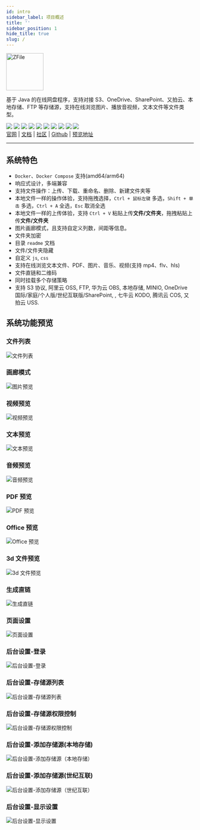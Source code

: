 ```yaml
---
id: intro
sidebar_label: 项目概述
title: ''
sidebar_position: 1
hide_title: true
slug: /
---
```



<div className={'text-center'}>
    <a href="https://zfile.vip" target="_blank" rel="noopener noreferrer">
        <img width="100" src="/img/2022/08/13/zfile2.png" alt="ZFile" />
    </a>
    <p>基于 Java 的在线网盘程序，支持对接 S3、OneDrive、SharePoint、又拍云、本地存储、FTP 等存储源，支持在线浏览图片、播放音视频，文本文件等文件类型。</p>
    <div className={'space-x-1'}>
        <img src="https://api.codacy.com/project/badge/Grade/70b793267f7941d58cbd93f50c9a8e0a"/>
        <img src="https://shields.io/github/last-commit/zhaojun1998/zfile.svg?style=flat-square"/>
        <img src="https://shields.io/github/downloads/zhaojun1998/zfile/total?style=flat-square"/>
        <img src="https://shields.io/github/v/release/zhaojun1998/zfile?style=flat-square"/>
        <img src="https://shields.io/github/commit-activity/y/zhaojun1998/zfile?style=flat-square"/>
        <img src="https://shields.io/github/issues/zhaojun1998/zfile?style=flat-square"/>
        <img src="https://shields.io/github/issues-closed-raw/zhaojun1998/zfile?style=flat-square"/>
        <img src="https://shields.io/github/forks/zhaojun1998/zfile?style=flat-square"/>
        <img src="https://shields.io/github/stars/zhaojun1998/zfile?style=flat-square"/>
        <img src="https://shields.io/github/watchers/zhaojun1998/zfile?style=flat-square"/>
    </div>
    <span className={"space-x-2"}>
        <a href="https://zfile.vip">官网</a>
        <span>|</span>
        <a href="https://docs.zfile.vip">文档</a>
        <span>|</span>
        <a href="https://bbs.zfile.vip">社区</a>
        <span>|</span>
        <a href="https://github.com/zhaojun1998/zfile">Github</a>
        <span>|</span>
        <a href="https://demo.zfile.vip">预览地址</a>
    </span>
</div>

------------------------------


## 系统特色

* `Docker`、`Docker Compose` 支持(amd64/arm64)
* 响应式设计，多端兼容
* 支持文件操作：上传、下载、重命名、删除、新建文件夹等
* 本地文件一样的操作体验，支持拖拽选择，`Ctrl + 鼠标左键` 多选，`Shift + 单击` 多选，`Ctrl + A` 全选，`Esc` 取消全选
* 本地文件一样的上传体验，支持 `Ctrl + V` 粘贴上传**文件/文件夹**，拖拽粘贴上传**文件/文件夹**
* 图片画廊模式，且支持自定义列数，间距等信息。
* 文件夹加密
* 目录 `readme` 文档
* 文件/文件夹隐藏
* 自定义 `js`, `css`
* 支持在线浏览文本文件、PDF、图片、音乐、视频(支持 mp4、flv、hls)
* 文件直链和二维码
* 同时挂载多个存储策略
* 支持 S3 协议, 阿里云 OSS, FTP, 华为云 OBS, 本地存储, MINIO, OneDrive 国际/家庭/个人版/世纪互联版/SharePoint, , 七牛云 KODO, 腾讯云 COS, 又拍云 USS.

## 系统功能预览

### 文件列表
![文件列表](/img/2022/08/13/0urMn8.png)
### 画廊模式
![图片预览](/img/2022/08/13/d2J9aE.png)
### 视频预览
![视频预览](/img/2022/08/13/tBX00R.png)
### 文本预览
![文本预览](/img/2022/08/13/7dDy4G.png)
### 音频预览
![音频预览](/img/2022/08/13/N5bU1R.png)
### PDF 预览
![PDF 预览](/img/2022/08/13/H327bV.png)
### Office 预览
![Office 预览](/img/2022/08/27/RxeiqI.png)
### 3d 文件预览
![3d 文件预览](/img/2022/08/29/8iszyh.png)
### 生成直链
![生成直链](/img/2022/08/13/zCX3xT.jpg)
### 页面设置
![页面设置](/img/2022/08/13/54nYv2.png)
### 后台设置-登录
![后台设置-登录](/img/2022/08/13/J8P2Zf.png)
### 后台设置-存储源列表
![后台设置-存储源列表](/img/2022/08/13/jymieO.png)
### 后台设置-存储源权限控制
![后台设置-存储源权限控制](/img/2022/08/13/JgiwkH.jpg)
### 后台设置-添加存储源(本地存储)
![后台设置-添加存储源（本地存储）](/img/2022/08/13/add-storage.png)
### 后台设置-添加存储源(世纪互联)
![后台设置-添加存储源（世纪互联）](/img/2022/08/13/add-storage2.png)
### 后台设置-显示设置
![后台设置-显示设置](/img/2022/08/13/view-setting.png)